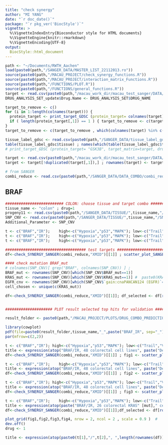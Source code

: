 ```yaml
---
title: "check synergy"
author: "MI YANG"
date: "`r doc_date()`"
package: "`r pkg_ver('BiocStyle')`"
vignette: >
  %\VignetteIndexEntry{Bioconductor style for HTML documents}
  %\VignetteEngine{knitr::rmarkdown}
  %\VignetteEncoding{UTF-8}
output: 
  BiocStyle::html_document
---
```


```r

path <- "~/Documents/RWTH_Aachen"
load(paste0(path,"/SANGER_DATA/MASTER_LIST_22112013.ro")) 
source(paste0(path,"/MACAU_PROJECT/check_synergy_functions.R"))
source(paste0(path,"/MACAU_PROJECT/interaction_matrix_Functions.R"))
source(paste0(path,"/FUNCTIONS/PLOT.R"))
source(paste0(path,"/FUNCTIONS/general_functions.R"))
target <- read.csv(paste0(path,"/macau_work_dir/macau_test_sanger/DATA/target"), check.names = F) ; drug_names <- target[,1] ; target <- target[ ,-1]
DRUG_ANALYSIS_SET_update$Drug.Name <- DRUG_ANALYSIS_SET$DRUG_NAME

target_to_remove <- c()
for (i in 1:length(colnames(target))) {
  protein_target <- print_target_GDSC (protein_target= colnames(target)[i], target_matrix=target, drug_names=drug_names )
  if ( length(protein_target[,1]) == 1 ) { target_to_remove <- c(target_to_remove, i) }
}
target_to_remove <- c(target_to_remove , which(colnames(target) %in% c("others","not defined" ))  ) 

tissue_label_gdsc <- read.csv(paste0(path,"/SANGER_DATA/tissue_label_gdsc_ID"), row.names=1)
table(tissue_label_gdsc$tissue) ; names(which(table(tissue_label_gdsc$tissue) > 20)) 
# print_target_GDSC (protein_target= "GSK3B", target_matrix=target, drug_names=drug_names , T)

target <- read.csv(paste0(path,"/macau_work_dir/macau_test_sanger/DATA/target"), check.names = F) 
target <- target[!duplicated(target[,1]),] ; rownames(target) <- target[,1] ; target <- target[ ,-1]

# from SANGER
combi_reduce <- read.csv(paste0(path,"/SANGER_DATA/DATA_COMBO/combi_reduce"), row.names = 1)

```



## BRAF
```r

########################## COLON: choose tissue and target combo #########################
tissue_name <- "colon" ; drug=1
progeny11 <- read.csv(paste0(path,"/SANGER_DATA/TISSUE/",tissue_name,"/progeny11") , row.names=1) ; progeny11 <- ID_to_celllines(progeny11)
SNP_CNV <- read.csv(paste0(path,"/SANGER_DATA/TISSUE/",tissue_name,"/SNP_CNV"), row.names=1,check.names = F) ; SNP_CNV <- ID_to_celllines(SNP_CNV)
Additional_Parameter <- SNP_CNV

t <- c("BRAF","IR");    high<-c("Hypoxia","p53","MAPK"); low<-c("Trail","VEGF","PI3K"); genomics<-c(); conc <- "max"
t <- c("BRAF","IR");    high<-c("Hypoxia","p53","MAPK"); low<-c("Trail","VEGF","PI3K"); genomics<-c("gain:cnaPANCAN124 (EGFR)"); conc <- "max"
t <- c("BRAF","IR");    high<-c("Hypoxia","p53","MAPK"); low<-c("Trail","VEGF","PI3K"); genomics<-c("BRAF_mut"); conc <- "max"

#################################### test targets ########################################
df<-check_SYNERGY_SANGER(combi_reduce,"XMID")[[1]] ; scatter_plot_SANGER(title=paste0(t[1],"/",t[2]," for ",length(rownames(df))," ",tissue_name," cell lines") , df,"XMID")

#### check mutation BRAF_mut
# colnames(SNP_CNV)[ grep("BRAF", colnames(SNP_CNV)) ] ; 
BRAF_mut <- rownames(SNP_CNV)[which(SNP_CNV$BRAF_mut==1)]
KRAS_mut <- rownames(SNP_CNV)[which(SNP_CNV$KRAS_mut==1)] #  paste0(KRAS_mut,sep="," )
EGFR_cnv <- rownames(SNP_CNV)[which(SNP_CNV$`gain:cnaPANCAN124 (EGFR)`==1)]
cell_chosen <- unique(c(KRAS_mut))

df<-check_SYNERGY_SANGER(combi_reduce,"XMID")[[1]]; df_selected <- df[rownames(df) %in% cell_chosen, ] ; scatter_plot_SANGER(title=paste0(t[1],"/",t[2]," combination for ",length(rownames(df_selected))," ",tissue_name," cell lines") ,df_selected,"XMID")


##################### PLOT result selected top hits for validation ########################

result_folder <- paste0(path,"/MACAU_PROJECT/PLOTS/DRUG_COMBO_PREDICTION/SANGER/")

library(cowplot)
pdf(file=paste0(result_folder,tissue_name,"_",paste("BRAF_IR", sep="_"),"_mut.pdf"), width = 30, height = 30,  compress=TRUE, onefile = F)
par(mfrow=c(2,2))

t <- c("BRAF","IR"); high<-c("Hypoxia","p53","MAPK"); low<-c("Trail","VEGF","PI3K"); genomics<-c(); conc <- "max"
title <- expression(atop("BRAF/IR, 48 colorectal cell lines", paste("Delta PA")))
df<-check_SYNERGY_SANGER(combi_reduce,"XMID")[[1]] ; fig1 <- scatter_plot_SANGER(title=title, df,"XMID",text_size=50,title_size=3.2)

t <- c("BRAF","IR");    high<-c("Hypoxia","p53","MAPK"); low<-c("Trail","VEGF","PI3K"); genomics<-c("BRAF_mut"); conc <- "max"
title <- expression(atop("BRAF/IR, 48 colorectal cell lines", paste("Delta PA + BRAF" [mut])))
df<-check_SYNERGY_SANGER(combi_reduce,"XMID")[[1]] ; fig2 <- scatter_plot_SANGER(title=title, df,"XMID",text_size=50,title_size=3.2)

t <- c("BRAF","IR"); high<-c("Hypoxia","p53","MAPK"); low<-c("Trail","VEGF","PI3K"); genomics<-c("KRAS_mut"); conc <- "max"
title <- expression(atop("BRAF/IR, 48 colorectal cell lines", paste("Delta PA + KRAS" [mut])))
df<-check_SYNERGY_SANGER(combi_reduce,"XMID")[[1]] ; fig3 <- scatter_plot_SANGER(title=title, df,"XMID",text_size=50,title_size=3.2,coeff_x=0.7 )

t <- c("BRAF","IR");    high<-c("Hypoxia","p53","MAPK"); low<-c("Trail","VEGF","PI3K"); genomics<-c("BRAF_mut"); conc <- "max"
title <- expression(atop(paste("BRAF/IR, 26 colorectal KRAS" [mut]," cell lines"), paste("Delta PA + BRAF" [mut])))
df<-check_SYNERGY_SANGER(combi_reduce,"XMID")[[1]];df_selected <- df[rownames(df) %in% KRAS_mut, ]; fig4 = scatter_plot_SANGER(title=title,df_selected,"XMID",text_size=50,title_size=3.2)

plot_grid(fig1,fig2,fig3,fig4, nrow = 2, ncol = 2 , scale = 0.9 )  # 
dev.off()
drug <- 1 

title <- expression(atop(paste0(t[1],"/",t[2],", ",length(rownames(df))," cell lines"), paste("Delta PA")))



```





